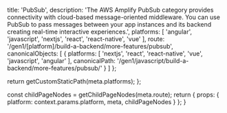
  title: 'PubSub',
  description: 'The AWS Amplify PubSub category provides connectivity with cloud-based message-oriented middleware. You can use PubSub to pass messages between your app instances and its backend creating real-time interactive experiences.',
  platforms: [
    'angular',
    'javascript',
    'nextjs',
    'react',
    'react-native',
    'vue'
  ],
  route: '/gen1/[platform]/build-a-backend/more-features/pubsub',
  canonicalObjects: [
    {
      platforms: [
        'nextjs',
        'react',
        'react-native',
        'vue',
        'javascript',
        'angular'
      ],
      canonicalPath: '/gen1/javascript/build-a-backend/more-features/pubsub/'
    }
  ]
};

  return getCustomStaticPath(meta.platforms);
};

  const childPageNodes = getChildPageNodes(meta.route);
  return {
    props: {
      platform: context.params.platform,
      meta,
      childPageNodes
    }
  };
}

<Overview childPageNodes={props.childPageNodes} />

